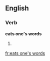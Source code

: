 ==English==

===Verb===
'''eats one's words'''

# {{en-third-person singular of|eat one's words}}

[[fr:eats one's words]]